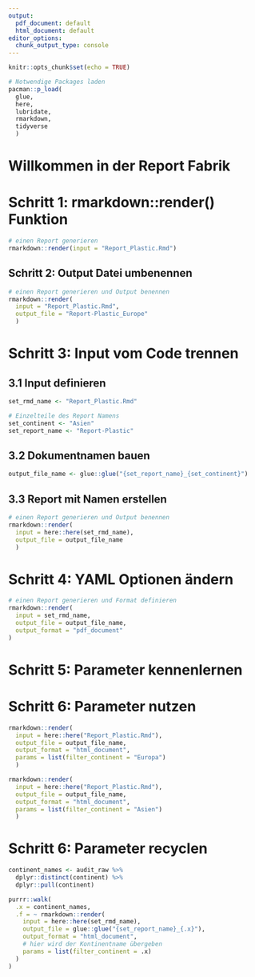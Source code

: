 ```yaml
---
output:
  pdf_document: default
  html_document: default
editor_options:
  chunk_output_type: console
---
```


```r
knitr::opts_chunk$set(echo = TRUE)

# Notwendige Packages laden
pacman::p_load(
  glue,
  here,
  lubridate,
  rmarkdown,
  tidyverse
  )
```

# Willkommen in der Report Fabrik

# Schritt 1: rmarkdown::render() Funktion

```r
# einen Report generieren
rmarkdown::render(input = "Report_Plastic.Rmd")
```


## Schritt 2:  Output Datei umbenennen

```r
# einen Report generieren und Output benennen
rmarkdown::render(
  input = "Report_Plastic.Rmd",
  output_file = "Report-Plastic_Europe"
  )
```


# Schritt 3: Input vom Code trennen

## 3.1 Input definieren
```r
set_rmd_name <- "Report_Plastic.Rmd"

# Einzelteile des Report Namens
set_continent <- "Asien"
set_report_name <- "Report-Plastic"
```

## 3.2 Dokumentnamen bauen
```r
output_file_name <- glue::glue("{set_report_name}_{set_continent}")
```

## 3.3 Report mit Namen erstellen 
```r
# einen Report generieren und Output benennen
rmarkdown::render(
  input = here::here(set_rmd_name),
  output_file = output_file_name
  )
```

# Schritt 4: YAML Optionen ändern 
```r
# einen Report generieren und Format definieren
rmarkdown::render(
  input = set_rmd_name,
  output_file = output_file_name,
  output_format = "pdf_document"
)
```


# Schritt 5: Parameter kennenlernen
  <!-- params: -->
  <!--   filter_continent: -->
  <!--     label: "Ausgewählte Region:" -->
  <!--     value: "alle Kontinente" -->
  <!--     input: select -->
  <!--     choices: ["Afrika", -->
  <!--               "Amerika", -->
  <!--               "Asien", -->
  <!--               "Europa", -->
  <!--               "Ozeanien", -->
  <!--               "alle Kontinente"] -->

# Schritt 6: Parameter nutzen

```r
rmarkdown::render(
  input = here::here("Report_Plastic.Rmd"),
  output_file = output_file_name,
  output_format = "html_document",
  params = list(filter_continent = "Europa")
  )
```

```r
rmarkdown::render(
  input = here::here("Report_Plastic.Rmd"),
  output_file = output_file_name,
  output_format = "html_document",
  params = list(filter_continent = "Asien")
  )
```

# Schritt 6: Parameter recyclen

```r
continent_names <- audit_raw %>% 
  dplyr::distinct(continent) %>% 
  dplyr::pull(continent)
```

```r
purrr::walk(
  .x = continent_names,
  .f = ~ rmarkdown::render(
    input = here::here(set_rmd_name),
    output_file = glue::glue("{set_report_name}_{.x}"),
    output_format = "html_document",
    # hier wird der Kontinentname übergeben
    params = list(filter_continent = .x) 
  )
)
```